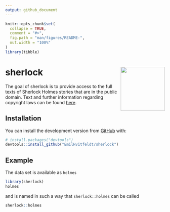 ```yaml
---
output: github_document
---
```


<!-- README.md is generated from README.Rmd. Please edit that file -->

```r
knitr::opts_chunk$set(
  collapse = TRUE,
  comment = "#>",
  fig.path = "man/figures/README-",
  out.width = "100%"
)
library(tibble)
```

# sherlock <img src='man/figures/logo.png' align="right" height="139" />

<!-- badges: start -->
<!-- badges: end -->

The goal of sherlock is to provide access to the full texts of Sherlock Holmes stories that are in the public domain. Text and further information regarding copyright laws can be found [here](https://sherlock-holm.es/ascii/).

## Installation

You can install the development version from [GitHub](https://github.com/) with:

``` r
# install.packages("devtools")
devtools::install_github("EmilHvitfeldt/sherlock")
```
## Example

The data set is available as `holmes`

```r
library(sherlock)
holmes
```

and is named in such a way that `sherlock::holmes` can be called

```r
sherlock::holmes
```

